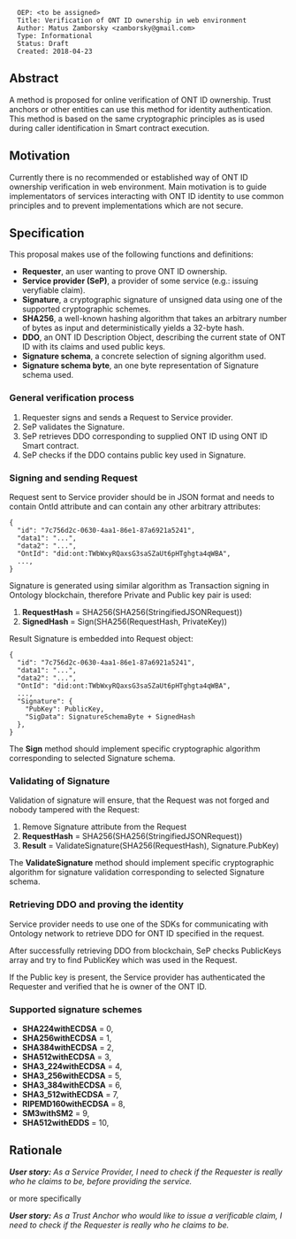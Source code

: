 <pre>
  OEP: <to be assigned>
  Title: Verification of ONT ID ownership in web environment
  Author: Matus Zamborsky <zamborsky@gmail.com>
  Type: Informational
  Status: Draft
  Created: 2018-04-23
</pre>

==Abstract==

A method is proposed for online verification of ONT ID ownership. Trust anchors or other entities can use this method for identity authentication. 
This method is based on the same cryptographic principles as is used during caller identification in Smart contract execution.

==Motivation==

Currently there is no recommended or established way of ONT ID ownership verification in web environment. Main motivation is to guide implementators of services interacting with ONT ID identity to use common principles and to prevent implementations which are not secure. 

==Specification==

This proposal makes use of the following functions and definitions:

*'''Requester''', an user wanting to prove ONT ID ownership.
*'''Service provider (SeP)''', a provider of some service (e.g.: issuing veryfiable claim).
*'''Signature''', a cryptographic signature of unsigned data using one of the supported cryptographic schemes.
*'''SHA256''', a well-known hashing algorithm that takes an arbitrary number of bytes as input and deterministically yields a 32-byte hash.
*'''DDO''', an ONT ID Description Object, describing the current state of ONT ID with its claims and used public keys.
*'''Signature schema''', a concrete selection of signing algorithm used.
*'''Signature schema byte''', an one byte representation of Signature schema used.

===General verification process===
#Requester signs and sends a Request to Service provider.
#SeP validates the Signature.
#SeP retrieves DDO corresponding to supplied ONT ID using ONT ID Smart contract.
#SeP checks if the DDO contains public key used in Signature.

===Signing and sending Request===
Request sent to Service provider should be in JSON format and needs to contain OntId attribute and can contain any other arbitrary attributes:

<pre>
{
  "id": "7c756d2c-0630-4aa1-86e1-87a6921a5241",
  "data1": "...",
  "data2": "...",
  "OntId": "did:ont:TWbWxyRQaxsG3saSZaUt6pHTghgta4qWBA",
  ...,
}
</pre>

Signature is generated using similar algorithm as Transaction signing in Ontology blockchain, therefore Private and Public key pair is used:

# '''RequestHash''' = SHA256(SHA256(StringifiedJSONRequest))
# '''SignedHash''' = Sign(SHA256(RequestHash, PrivateKey))

Result Signature is embedded into Request object:

<pre>
{
  "id": "7c756d2c-0630-4aa1-86e1-87a6921a5241",
  "data1": "...",
  "data2": "...",
  "OntId": "did:ont:TWbWxyRQaxsG3saSZaUt6pHTghgta4qWBA",
  ...,
  "Signature": {
    "PubKey": PublicKey,
    "SigData": SignatureSchemaByte + SignedHash
  },
}
</pre>

The '''Sign''' method should implement specific cryptographic algorithm corresponding to selected Signature schema.


===Validating of Signature===
Validation of signature will ensure, that the Request was not forged and nobody tampered with the Request:

#Remove Signature attribute from the Request
#'''RequestHash''' = SHA256(SHA256(StringifiedJSONRequest))
#'''Result''' = ValidateSignature(SHA256(RequestHash), Signature.PubKey)

The '''ValidateSignature''' method should implement specific cryptographic algorithm for signature validation corresponding to selected Signature schema.

===Retrieving DDO and proving the identity===
Service provider needs to use one of the SDKs for communicating with Ontology network to retrieve DDO for ONT ID specified in the request. 

After successfully retrieving DDO from blockchain, SeP checks PublicKeys array and try to find PublicKey which was used in the Request.

If the Public key is present, the Service provider has authenticated the Requester and verified that he is owner of the ONT ID.

===Supported signature schemes===
*'''SHA224withECDSA''' = 0,
*'''SHA256withECDSA''' = 1,
*'''SHA384withECDSA''' = 2,
*'''SHA512withECDSA''' = 3,
*'''SHA3_224withECDSA''' = 4,
*'''SHA3_256withECDSA''' = 5,
*'''SHA3_384withECDSA''' = 6,
*'''SHA3_512withECDSA''' = 7,
*'''RIPEMD160withECDSA''' = 8,
*'''SM3withSM2''' = 9,
*'''SHA512withEDDS''' = 10,

==Rationale==

'''''User story:''' As a Service Provider, I need to check if the Requester is really who he claims to be, before providing the service.''

or more specifically

'''''User story:''' As a Trust Anchor who would like to issue a verificable claim, I need to check if the Requester is really who he claims to be.''
